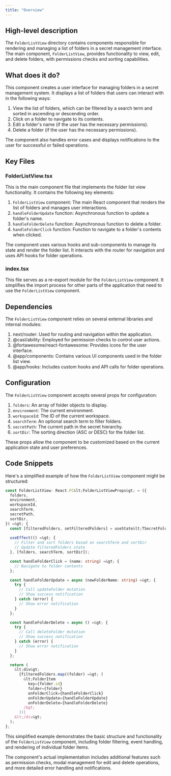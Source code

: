 ```yaml
---
title: "Overview"
---
```


## High-level description
The `FolderListView` directory contains components responsible for rendering and managing a list of folders in a secret management interface. The main component, `FolderListView`, provides functionality to view, edit, and delete folders, with permissions checks and sorting capabilities.

## What does it do?
This component creates a user interface for managing folders in a secret management system. It displays a list of folders that users can interact with in the following ways:

1. View the list of folders, which can be filtered by a search term and sorted in ascending or descending order.
2. Click on a folder to navigate to its contents.
3. Edit a folder's name (if the user has the necessary permissions).
4. Delete a folder (if the user has the necessary permissions).

The component also handles error cases and displays notifications to the user for successful or failed operations.

## Key Files

### FolderListView.tsx
This is the main component file that implements the folder list view functionality. It contains the following key elements:

1. `FolderListView` component: The main React component that renders the list of folders and manages user interactions.
2. `handleFolderUpdate` function: Asynchronous function to update a folder's name.
3. `handleFolderDelete` function: Asynchronous function to delete a folder.
4. `handleFolderClick` function: Function to navigate to a folder's contents when clicked.

The component uses various hooks and sub-components to manage its state and render the folder list. It interacts with the router for navigation and uses API hooks for folder operations.

### index.tsx
This file serves as a re-export module for the `FolderListView` component. It simplifies the import process for other parts of the application that need to use the `FolderListView` component.

## Dependencies
The `FolderListView` component relies on several external libraries and internal modules:

1. next/router: Used for routing and navigation within the application.
2. @casl/ability: Employed for permission checks to control user actions.
3. @fortawesome/react-fontawesome: Provides icons for the user interface.
4. @app/components: Contains various UI components used in the folder list view.
5. @app/hooks: Includes custom hooks and API calls for folder operations.

## Configuration
The `FolderListView` component accepts several props for configuration:

1. `folders`: An array of folder objects to display.
2. `environment`: The current environment.
3. `workspaceId`: The ID of the current workspace.
4. `searchTerm`: An optional search term to filter folders.
5. `secretPath`: The current path in the secret hierarchy.
6. `sortDir`: The sorting direction (ASC or DESC) for the folder list.

These props allow the component to be customized based on the current application state and user preferences.

## Code Snippets
Here's a simplified example of how the `FolderListView` component might be structured:

```typescript
const FolderListView: React.FC&lt;FolderListViewProps&gt; = ({
  folders,
  environment,
  workspaceId,
  searchTerm,
  secretPath,
  sortDir,
}) =&gt; {
  const [filteredFolders, setFilteredFolders] = useState&lt;TSecretFolder[]&gt;([]);
  
  useEffect(() =&gt; {
    // Filter and sort folders based on searchTerm and sortDir
    // Update filteredFolders state
  }, [folders, searchTerm, sortDir]);

  const handleFolderClick = (name: string) =&gt; {
    // Navigate to folder contents
  };

  const handleFolderUpdate = async (newFolderName: string) =&gt; {
    try {
      // Call updateFolder mutation
      // Show success notification
    } catch (error) {
      // Show error notification
    }
  };

  const handleFolderDelete = async () =&gt; {
    try {
      // Call deleteFolder mutation
      // Show success notification
    } catch (error) {
      // Show error notification
    }
  };

  return (
    &lt;div&gt;
      {filteredFolders.map((folder) =&gt; (
        &lt;FolderItem
          key={folder.id}
          folder={folder}
          onFolderClick={handleFolderClick}
          onFolderUpdate={handleFolderUpdate}
          onFolderDelete={handleFolderDelete}
        /&gt;
      ))}
    &lt;/div&gt;
  );
};
```

This simplified example demonstrates the basic structure and functionality of the `FolderListView` component, including folder filtering, event handling, and rendering of individual folder items.

The component's actual implementation includes additional features such as permission checks, modal management for edit and delete operations, and more detailed error handling and notifications.